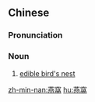 {{also|燕窝}}
==Chinese==
{{zh-forms|s=燕窝}}

===Pronunciation===
{{zh-pron
|m=yànwō,er=y
|c=jin3 wo1
|h=pfs=yen-vô
|mn=iàn-o
|cat=n
}}

===Noun===
{{zh-noun}}

# [[edible bird's nest]]

[[zh-min-nan:燕窩]]
[[hu:燕窩]]